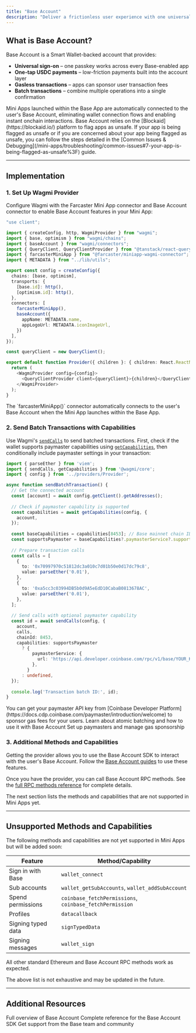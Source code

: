 ```yaml
---
title: "Base Account"
description: "Deliver a frictionless user experience with one universal account and built-in identity that works across every Mini App in the Base App."
---
```


## What is Base Account?

Base Account is a Smart Wallet-backed account that provides:

- **Universal sign-on** – one passkey works across every Base-enabled app
- **One-tap USDC payments** – low-friction payments built into the account layer
- **Gasless transactions** – apps can sponsor user transaction fees
- **Batch transactions** – combine multiple operations into a single confirmation

<Note>
Mini Apps launched within the Base App are automatically connected to the user's Base Account, eliminating wallet connection flows and enabling instant onchain interactions.
</Note>

<Tip>
Base Account relies on the [Blockaid](https://blockaid.io/) platform to flag apps as unsafe.
If your app is being flagged as unsafe or if you are concerned
about your app being flagged as unsafe,
you can follow the steps detailed in the [Common Issues & Debugging](/mini-apps/troubleshooting/common-issues#7-your-app-is-being-flagged-as-unsafe%3F) guide.

</Tip>

---

## Implementation

### 1. Set Up Wagmi Provider

Configure Wagmi with the Farcaster Mini App connector and Base Account connector to enable Base Account features in your Mini App:

```typescript wagmi.ts expandable highlight={16-22}
"use client";

import { createConfig, http, WagmiProvider } from "wagmi";
import { base, optimism } from "wagmi/chains";
import { baseAccount } from "wagmi/connectors";
import { QueryClient, QueryClientProvider } from "@tanstack/react-query";
import { farcasterMiniApp } from "@farcaster/miniapp-wagmi-connector";
import { METADATA } from "../lib/utils";

export const config = createConfig({
  chains: [base, optimism],
  transports: {
    [base.id]: http(),
    [optimism.id]: http(),
  },
  connectors: [
    farcasterMiniApp(), 
    baseAccount({
      appName: METADATA.name,
      appLogoUrl: METADATA.iconImageUrl,
    })
  ],
});

const queryClient = new QueryClient();

export default function Provider({ children }: { children: React.ReactNode }) {
  return (
    <WagmiProvider config={config}>
      <QueryClientProvider client={queryClient}>{children}</QueryClientProvider>
    </WagmiProvider>
  );
}
```

<Note>
The `farcasterMiniApp()` connector automatically connects to the user's Base Account when the Mini App launches within the Base App.
</Note>

### 2. Send Batch Transactions with Capabilities

Use Wagmi's [`sendCalls`](https://wagmi.sh/core/api/actions/sendCalls) to send batched transactions. First, check if the wallet supports paymaster capabilities using [`getCapabilities`](https://wagmi.sh/core/api/actions/getCapabilities), then conditionally include paymaster settings in your transaction:

```typescript components/BatchTransaction.tsx highlight={9,10,11,12,34}
import { parseEther } from 'viem';
import { sendCalls, getCapabilities } from '@wagmi/core';
import { config } from '../providers/Provider';

async function sendBatchTransaction() {
  // Get the connected account
  const [account] = await config.getClient().getAddresses();
  
  // Check if paymaster capability is supported
  const capabilities = await getCapabilities(config, {
    account,
  });
  
  const baseCapabilities = capabilities[8453]; // Base mainnet chain ID
  const supportsPaymaster = baseCapabilities?.paymasterService?.supported;
  
  // Prepare transaction calls
  const calls = [
    {
      to: '0x70997970c51812dc3a010c7d01b50e0d17dc79c8',
      value: parseEther('0.01'),
    },
    {
      to: '0xa5cc3c03994DB5b0d9A5eEdD10CabaB0813678AC',
      value: parseEther('0.01'),
    },
  ];
  
  // Send calls with optional paymaster capability
  const id = await sendCalls(config, {
    account,
    calls,
    chainId: 8453,
    capabilities: supportsPaymaster
      ? {
          paymasterService: {
            url: 'https://api.developer.coinbase.com/rpc/v1/base/YOUR_KEY',
          },
        }
      : undefined,
  });
  
  console.log('Transaction batch ID:', id);
}
```

<Tip>
You can get your paymaster API key from [Coinbase Developer Platform](https://docs.cdp.coinbase.com/paymaster/introduction/welcome) to sponsor gas fees for your users.
</Tip>

<CardGroup cols={2}>
  <Card title="Batch Transactions Guide" icon="layer-group" href="/base-account/improve-ux/batch-transactions">
    Learn about atomic batching and how to use it with Base Account
  </Card>
  
  <Card title="Sponsor Gas Guide" icon="gas-pump" href="/base-account/improve-ux/sponsor-gas/paymasters">
    Set up paymasters and manage gas sponsorship
  </Card>
</CardGroup>

### 3. Additional Methods and Capabilities
Getting the provider allows you to use the Base Account SDK to interact with the user's Base Account.
Follow the [Base Account guides](/base-account/overview/what-is-base-account) to use these features.

Once you have the provider, you can call Base Account RPC methods. See the [full RPC methods reference](/base-account/reference/core/provider-rpc-methods/request-overview) for complete details.

The next section lists the methods and capabilities that are not supported in Mini Apps yet.

---

## Unsupported Methods and Capabilities

The following methods and capabilities are not yet supported in Mini Apps but will be added soon:

| Feature | Method/Capability |
|---------|------------------|
| Sign in with Base | `wallet_connect` |
| Sub accounts | `wallet_getSubAccounts`, `wallet_addSubAccount` |
| Spend permissions | `coinbase_fetchPermissions`, `coinbase_fetchPermission` |
| Profiles | `datacallback` |
| Signing typed data | `signTypedData` |
| Signing messages | `wallet_sign` |

All other standard Ethereum and Base Account RPC methods work as expected.

<Warning>
The above list is not exhaustive and may be updated in the future.
</Warning>

---

## Additional Resources

<CardGroup cols={3}>
  <Card title="What is Base Account?" icon="repeat" href="/base-account/overview/what-is-base-account">
    Full overview of Base Account
  </Card>
  
  <Card title="Base Account Reference" icon="wallet" href="/base-account/reference/core/createBaseAccount">
    Complete reference for the Base Account SDK
  </Card>
  
  <Card title="Get Support" icon="signature" href="https://discord.com/invite/buildonbase">
    Get support from the Base team and community
  </Card>
</CardGroup>
